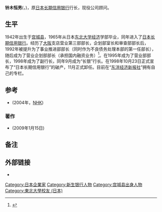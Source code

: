 '''铃木恒男'''({{lang|ja|鈴木恒男，すずきつねお}}，{{bd|1942年||}})，原[[日本长期信用银行|日本长期信用银行]]行长，现役公司顾问。

==生平==
1942年出生于[[宫城县|宫城县]]，1965年从日本[[东北大学_(日本)|东北大学]][[经济|经济]]学部毕业，同年进入了[[日本长期信用银行|日本长期信用银行]]。经历了[[大阪市|大阪]]支店营业第三部部长，企划部室长和审查部部长后，1992年被提升为了事业推进部部长（同时作为不良债务处理本部的第一任部长），随后成为了营业企划部部长（承担国内融资业务）<ref>[http://www.toyokeizai.net/life/review/detail/AC/5e3cb2ee0e2d5150f773134e732eb3bd/ {{lang|ja|「巨大銀行の消滅」を書いた元日本長期信用銀行頭取・鈴木恒男氏に聞く(1)}}] {{webarchive|url=https://web.archive.org/web/20090217181053/http://toyokeizai.net/life/review/detail/AC/5e3cb2ee0e2d5150f773134e732eb3bd/ |date=2009-02-17 }}</ref>。在1995年成为了营业部部长，1998年成为了副行长，同年9月成为“长银”行长。在1998年10月23日正式宣布了“日本长期信用银行”的破产，11月正式卸任。目前在“[[東洋經濟新報社|东洋经济新报社]]”拥有自己的专栏。

==参考==
*{{lang|ja|日本の群像 再起への20年：银行マンの苦闘・日米・激突した金融哲学}} (2004年，[[NHK|NHK]])
===著作===
*{{lang|ja|巨大银行の消灭：长银「最后の头取」10年目の证言}} (2009年1月15日)

==备注==
<references/>

==外部链接==
*[https://web.archive.org/web/20110422193757/http://www.toyokeizai.net/ {{lang|ja|東洋経済ONLINE}}]
{{DEFAULTSORT:Suzuki}}
[[Category:日本企業家|Category:日本企業家]]
[[Category:新生银行人物|Category:新生银行人物]]
[[Category:宫城县出身人物|Category:宫城县出身人物]]
[[Category:東北大學校友_(日本)|Category:東北大學校友 (日本)]]